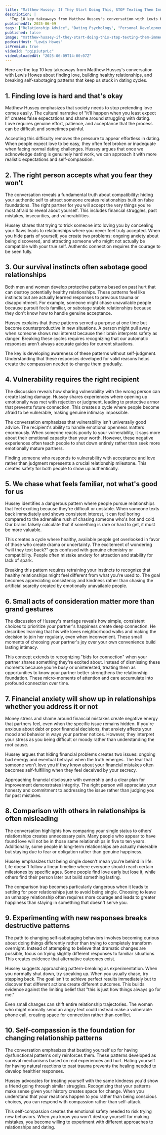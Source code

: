 ```yaml
---
title: "Matthew Hussey: If They Start Doing This, STOP Texting Them Immediately!"
description: |
  "Top 10 key takeaways from Matthew Hussey's conversation with Lewis Howes about finding love, building healthy relationships, and breaking self-sabotaging patterns that keep us stuck in dating cycles."
publishedAt: 2025-06-09
tags: ["Relationship Advice", "Dating Psychology", "Personal Development"]
published: false
image: "matthew-hussey-if-they-start-doing-this-stop-texting-them-immediately.jpg"
podcastHost: "Lewis Howes"
isPremium: true
videoId: "pgipiutprLc"
videoUploadedAt: "2025-06-09T14:00:07Z"
---
```



<PodcastSummaryPageLayout frontmatter={frontmatter}>
Here are the top 10 key takeaways from Matthew Hussey's conversation with Lewis Howes about finding love, building healthy relationships, and breaking self-sabotaging patterns that keep us stuck in dating cycles.

## 1. Finding love is hard and that's okay

Matthew Hussey emphasizes that society needs to stop pretending love comes easily. The cultural narrative of "it'll happen when you least expect it" creates false expectations and shame around struggling with dating. Love requires genuine effort, patience, and acceptance that the process can be difficult and sometimes painful.

Accepting this difficulty removes the pressure to appear effortless in dating. When people expect love to be easy, they often feel broken or inadequate when facing normal dating challenges. Hussey argues that once we acknowledge dating is genuinely hard work, we can approach it with more realistic expectations and self-compassion.

## 2. The right person accepts what you fear they won't

The conversation reveals a fundamental truth about compatibility: hiding your authentic self to attract someone creates relationships built on false foundations. The right partner for you will accept the very things you're most afraid to reveal about yourself. This includes financial struggles, past mistakes, insecurities, and vulnerabilities.

Hussey shares that trying to trick someone into loving you by concealing your flaws leads to relationships where you never feel truly accepted. When you hide parts of yourself, you create two problems: ongoing anxiety about being discovered, and attracting someone who might not actually be compatible with your true self. Authentic connection requires the courage to be seen fully.

## 3. Our survival instincts often sabotage good relationships

Both men and women develop protective patterns based on past hurt that can destroy potentially healthy relationships. These patterns feel like instincts but are actually learned responses to previous trauma or disappointment. For example, someone might chase unavailable people because pursuit feels familiar, or sabotage stable relationships because they don't know how to handle genuine acceptance.

Hussey explains that these patterns served a purpose at one time but become counterproductive in new situations. A person might pull away when someone shows real interest because their brain interprets safety as danger. Breaking these cycles requires recognizing that our automatic responses aren't always accurate guides for current situations.

The key is developing awareness of these patterns without self-judgment. Understanding that these responses developed for valid reasons helps create the compassion needed to change them gradually.

## 4. Vulnerability requires the right recipient

The discussion reveals how sharing vulnerability with the wrong person can create lasting damage. Hussey shares experiences where opening up emotionally was met with rejection or judgment, leading to protective armor that prevents future connection. This creates a cycle where people become afraid to be vulnerable, making genuine intimacy impossible.

The conversation emphasizes that vulnerability isn't universally good advice. The recipient's ability to handle emotional openness matters enormously. When someone reacts poorly to your vulnerability, it says more about their emotional capacity than your worth. However, these negative experiences often teach people to shut down entirely rather than seek more emotionally mature partners.

Finding someone who responds to vulnerability with acceptance and love rather than judgment represents a crucial relationship milestone. This creates safety for both people to show up authentically.

## 5. We chase what feels familiar, not what's good for us

Hussey identifies a dangerous pattern where people pursue relationships that feel exciting because they're difficult or unstable. When someone texts back immediately and shows consistent interest, it can feel boring compared to the adrenaline rush of chasing someone who's hot and cold. Our brains falsely calculate that if something is rare or hard to get, it must be more valuable.

This creates a cycle where healthy, available people get overlooked in favor of those who create drama or uncertainty. The excitement of wondering "will they text back?" gets confused with genuine chemistry or compatibility. People often mistake anxiety for attraction and stability for lack of spark.

Breaking this pattern requires retraining your instincts to recognize that healthy relationships might feel different from what you're used to. The goal becomes appreciating consistency and kindness rather than chasing the artificial scarcity created by emotionally unavailable people.

## 6. Small acts of consideration matter more than grand gestures

The discussion of Hussey's marriage reveals how simple, consistent choices to prioritize your partner's happiness create deep connection. He describes learning that his wife loves neighborhood walks and making the decision to join her regularly, even when inconvenient. These small moments of choosing your partner's joy over your own convenience build lasting intimacy.

This concept extends to recognizing "bids for connection" when your partner shares something they're excited about. Instead of dismissing these moments because you're busy or uninterested, treating them as opportunities to know your partner better strengthens the relationship foundation. These micro-moments of attention and care accumulate into profound connection over time.

## 7. Financial anxiety will show up in relationships whether you address it or not

Money stress and shame around financial mistakes create negative energy that partners feel, even when the specific issue remains hidden. If you're anxious about debt or poor financial decisions, that anxiety affects your mood and behavior in ways your partner notices. However, they interpret your stress as you being difficult or moody rather than understanding the root cause.

Hussey argues that hiding financial problems creates two issues: ongoing bad energy and eventual betrayal when the truth emerges. The fear that someone won't love you if they know about your financial mistakes often becomes self-fulfilling when they feel deceived by your secrecy.

Approaching financial disclosure with ownership and a clear plan for improvement demonstrates integrity. The right person will appreciate your honesty and commitment to addressing the issue rather than judging you for past mistakes.

## 8. Comparison with others in relationships is often misleading

The conversation highlights how comparing your single status to others' relationships creates unnecessary pain. Many people who appear to have found love will not be in those same relationships in five to ten years. Additionally, some people in long-term relationships are actually miserable but staying due to fear or obligation rather than genuine happiness.

Hussey emphasizes that being single doesn't mean you're behind in life. Life doesn't follow a linear timeline where everyone should reach certain milestones by specific ages. Some people find love early but lose it, while others find their person later but build something lasting.

The comparison trap becomes particularly dangerous when it leads to settling for poor relationships just to avoid being single. Choosing to leave an unhappy relationship often requires more courage and leads to greater happiness than staying in something that doesn't serve you.

## 9. Experimenting with new responses breaks destructive patterns

The path to changing self-sabotaging behaviors involves becoming curious about doing things differently rather than trying to completely transform overnight. Instead of attempting to believe that dramatic changes are possible, focus on trying slightly different responses to familiar situations. This creates evidence that alternative outcomes exist.

Hussey suggests approaching pattern-breaking as experimentation. When you normally shut down, try speaking up. When you usually chase, try stepping back. The goal isn't to achieve perfect results immediately but to discover that different actions create different outcomes. This builds evidence against the limiting belief that "this is just how things always go for me."

Even small changes can shift entire relationship trajectories. The woman who might normally send an angry text could instead make a vulnerable phone call, creating space for connection rather than conflict.

## 10. Self-compassion is the foundation for changing relationship patterns

The conversation emphasizes that beating yourself up for having dysfunctional patterns only reinforces them. These patterns developed as survival mechanisms based on real experiences and hurt. Hating yourself for having natural reactions to past trauma prevents the healing needed to develop healthier responses.

Hussey advocates for treating yourself with the same kindness you'd show a friend going through similar struggles. Recognizing that your patterns make sense given your history creates space for change. When you understand that your reactions happen to you rather than being conscious choices, you can respond with compassion rather than self-attack.

This self-compassion creates the emotional safety needed to risk trying new behaviors. When you know you won't destroy yourself for making mistakes, you become willing to experiment with different approaches to relationships and dating.

</PodcastSummaryPageLayout>
